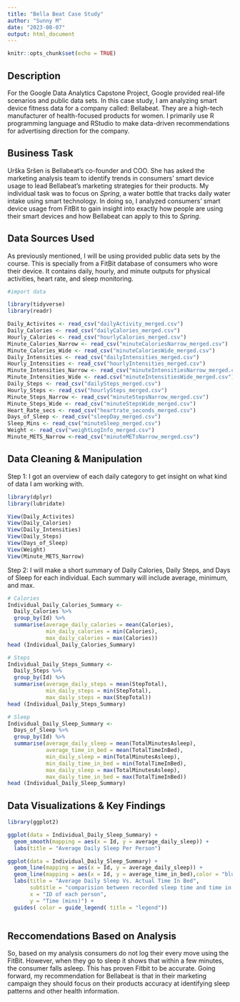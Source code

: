---
title: "Bella Beat Case Study"
author: "Sunny M"
date: "2023-08-07"
output: html_document
---

```{r setup, include=FALSE}
knitr::opts_chunk$set(echo = TRUE)
```

## Description

For the Google Data Analytics Capstone Project, Google provided real-life scenarios and public data sets. In this case study, I am analyzing smart device fitness data for a company called: Bellabeat. They are a high-tech manufacturer of health-focused products for women. I primarily use R programming language and RStudio to make data-driven recommendations for advertising direction for the company.

## Business Task

Urška Sršen is Bellabeat's co-founder and COO. She has asked the marketing analysis team to identify trends in consumers' smart device usage to lead Bellabeat's marketing strategies for their products. My individual task was to focus on *Spring*, a water bottle that tracks daily water intake using smart technology. In doing so, I analyzed consumers' smart device usage from FitBit to gain insight into exactly how people are using their smart devices and how Bellabeat can apply to this to *Spring*.

## Data Sources Used
As previously mentioned, I will be using provided public data sets by the course. This is specially from a FitBit database of consumers who wore their device. It contains daily, hourly, and minute outputs for physical activities, heart rate, and sleep monitoring.
```{r}
#import data

library(tidyverse)
library(readr)

Daily_Activites <- read_csv("dailyActivity_merged.csv")
Daily_Calories <- read_csv("dailyCalories_merged.csv")
Hourly_Calories <- read_csv("hourlyCalories_merged.csv")
Minute_Calories_Narrow <- read_csv("minuteCaloriesNarrow_merged.csv")
Minute_Calories_Wide <- read_csv("minuteCaloriesWide_merged.csv")
Daily_Intensities <- read_csv("dailyIntensities_merged.csv")
Hourly_Intensities <- read_csv("hourlyIntensities_merged.csv")
Minute_Intensities_Narrow <- read_csv("minuteIntensitiesNarrow_merged.csv")
Minute_Intensities_Wide <- read.csv("minuteIntensitiesWide_merged.csv")
Daily_Steps <- read_csv("dailySteps_merged.csv")
Hourly_Steps <- read_csv("hourlySteps_merged.csv")
Minute_Steps_Narrow <- read_csv("minuteStepsNarrow_merged.csv")
Minute_Steps_Wide <- read_csv("minuteStepsWide_merged.csv")
Heart_Rate_secs <- read_csv("heartrate_seconds_merged.csv")
Days_of_Sleep <- read_csv("sleepDay_merged.csv")
Sleep_Mins <- read_csv("minuteSleep_merged.csv")
Weight <- read_csv("weightLogInfo_merged.csv")
Minute_METS_Narrow <-read_csv("minuteMETsNarrow_merged.csv")
```

## Data Cleaning & Manipulation

Step 1: I got an overview of each daily category to get insight on what kind of data I am working with.
```{r}
library(dplyr)
library(lubridate)

View(Daily_Activites)
View(Daily_Calories)
View(Daily_Intensities)
View(Daily_Steps)
View(Days_of_Sleep)
View(Weight)
View(Minute_METS_Narrow)
```
Step 2: I will make a short summary of Daily Calories, Daily Steps, and Days of Sleep for each individual. Each summary will include average, minimum, and max.
```{r}
# Calories
Individual_Daily_Calories_Summary <-
  Daily_Calories %>%
  group_by(Id) %>%
  summarise(average_daily_calories = mean(Calories),
            min_daily_calories = min(Calories),
            max_daily_calories = max(Calories))
head (Individual_Daily_Calories_Summary)

# Steps
Individual_Daily_Steps_Summary <-
  Daily_Steps %>%
  group_by(Id) %>%
  summarise(average_daily_steps = mean(StepTotal),
            min_daily_steps = min(StepTotal),
            max_daily_steps = max(StepTotal))
head (Individual_Daily_Steps_Summary)

# Sleep
Individual_Daily_Sleep_Summary <-
  Days_of_Sleep %>%
  group_by(Id) %>%
  summarise(average_daily_sleep = mean(TotalMinutesAsleep),
            average_time_in_bed = mean(TotalTimeInBed),
            min_daily_sleep = min(TotalMinutesAsleep),
            min_daily_time_in_bed = min(TotalTimeInBed),
            max_daily_sleep = max(TotalMinutesAsleep),
            max_daily_time_in_bed = max(TotalTimeInBed))
head (Individual_Daily_Sleep_Summary)
```

## Data Visualizations & Key Findings
```{r}
library(ggplot2)

ggplot(data = Individual_Daily_Sleep_Summary) +
  geom_smooth(mapping = aes(x = Id, y = average_daily_sleep)) +
  labs(title = "Average Daily Sleep Per Person")

ggplot(data = Individual_Daily_Sleep_Summary) +
  geom_line(mapping = aes(x = Id, y = average_daily_sleep)) +
  geom_line(mapping = aes(x = Id, y = average_time_in_bed),color = "blue") +
  labs(title = "Average Daily Sleep Vs. Actual Time In Bed",
       subtitle = "comparision between recorded sleep time and time in bed (ex: laying around)",
       x = "ID of each person",
       y = "Time (mins)") +
  guides( color = guide_legend( title = "legend"))



```

## Reccomendations Based on Analysis
So, based on my analysis consumers do not log their every move using the FitBit. However, when they go to sleep it shows that within a few minutes, the consumer falls asleep. This has proven Fitbit to be accurate. Going forward, my recommendation for Bellabeat is that in their marketing campaign they should focus on their products accuracy at identifying sleep patterns and other health information. 



